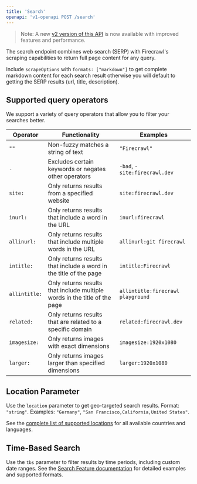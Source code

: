 ```yaml
---
title: 'Search'
openapi: 'v1-openapi POST /search'
---
```


> Note: A new [v2 version of this API](/api-reference/v2-endpoint/search) is now available with improved features and performance.

The search endpoint combines web search (SERP) with Firecrawl's scraping capabilities to return full page content for any query.

Include `scrapeOptions` with `formats: ["markdown"]` to get complete markdown content for each search result otherwise you will default to getting the SERP results (url, title, description).

## Supported query operators
We support a variety of query operators that allow you to filter your searches better.

| Operator | Functionality | Examples |
---|-|-|
| `""` | Non-fuzzy matches a string of text | `"Firecrawl"`
| `-` | Excludes certain keywords or negates other operators | `-bad`, `-site:firecrawl.dev`
| `site:` | Only returns results from a specified website | `site:firecrawl.dev`
| `inurl:` | Only returns results that include a word in the URL | `inurl:firecrawl`
| `allinurl:` | Only returns results that include multiple words in the URL | `allinurl:git firecrawl`
| `intitle:` | Only returns results that include a word in the title of the page | `intitle:Firecrawl`
| `allintitle:` | Only returns results that include multiple words in the title of the page | `allintitle:firecrawl playground`
| `related:` | Only returns results that are related to a specific domain | `related:firecrawl.dev`
| `imagesize:` | Only returns images with exact dimensions | `imagesize:1920x1080`
| `larger:` | Only returns images larger than specified dimensions | `larger:1920x1080`

## Location Parameter

Use the `location` parameter to get geo-targeted search results. Format: `"string"`. Examples: `"Germany"`, `"San Francisco,California,United States"`.

See the [complete list of supported locations](https://firecrawl.dev/search_locations.json) for all available countries and languages.

## Time-Based Search

Use the `tbs` parameter to filter results by time periods, including custom date ranges. See the [Search Feature documentation](https://docs.firecrawl.dev/features/search#time-based-search) for detailed examples and supported formats.
